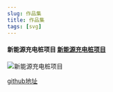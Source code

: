 ```yaml
---
slug: 作品集
title: 作品集
tags: [svg]
---
```


#### 新能源充电桩项目 [新能源充电桩项目](https://power-screen.vercel.app/)

![新能源充电桩项目](./assets/新能源充电桩项目.png)

[github地址](https://github.com/codermonkey-spec/power-screen)

